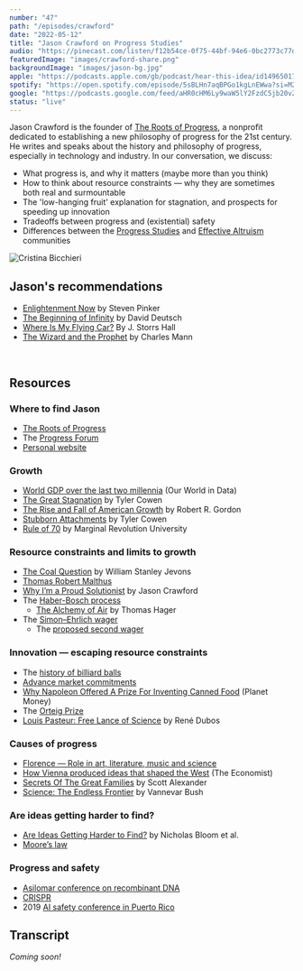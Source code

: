 ```yaml
---
number: "47"
path: "/episodes/crawford"
date: "2022-05-12"
title: "Jason Crawford on Progress Studies"
audio: "https://pinecast.com/listen/f12b54ce-0f75-44bf-94e6-0bc2773c77dd.mp3"
featuredImage: "images/crawford-share.png"
backgroundImage: "images/jason-bg.jpg"
apple: "https://podcasts.apple.com/gb/podcast/hear-this-idea/id1496501781"
spotify: "https://open.spotify.com/episode/5sBLHn7aqBPGo1kgLnEWwa?si=M2TteChKSHO7rbmz4Ztcog"
google: "https://podcasts.google.com/feed/aHR0cHM6Ly9waW5lY2FzdC5jb20vZmVlZC9oZWFyLXRoaXMtaWRlYQ/episode/aHR0cHM6Ly9waW5lY2FzdC5jb20vZ3VpZC9mMTJiNTRjZS0wZjc1LTQ0YmYtOTRlNi0wYmMyNzczYzc3ZGQ?sa=X&ved=0CAUQkfYCahcKEwjIjJLykNz3AhUAAAAAHQAAAAAQAQ"
status: "live"
---
```


Jason Crawford is the founder of [The Roots of Progress](https://rootsofprogress.org), a nonprofit dedicated to establishing a new philosophy of progress for  the 21st century. He writes and speaks about the history and philosophy of progress, especially in technology and industry. In our conversation, we discuss:

- What progress is, and why it matters (maybe more than you think)
- How to think about resource constraints — why they are sometimes both real and surmountable
- The 'low-hanging fruit' explanation for stagnation, and prospects for speeding up innovation
- Tradeoffs between progress and (existential) safety
- Differences between the [Progress Studies](https://www.progressforum.org/) and [Effective Altruism](https://www.effectivealtruism.org/) communities

<div class="episode-image_variable max-600">

![Cristina Bicchieri](images/jason.jpg)

</div>

## Jason's recommendations

* [Enlightenment Now](https://www.goodreads.com/book/show/35696171-enlightenment-now) by Steven Pinker
* [The Beginning of Infinity](https://www.goodreads.com/book/show/10483171-the-beginning-of-infinity) by David Deutsch
* [Where Is My Flying Car?](https://press.stripe.com/where-is-my-flying-car) By J. Storrs Hall
* [The Wizard and the Prophet](https://www.goodreads.com/book/show/34959327-the-wizard-and-the-prophet) by Charles Mann

<div className="bookshelf" > <Book url="https://www.goodreads.com/book/show/35696171-enlightenment-now" image="book-jason-1" spineColor="#3c3734"/> <Book url="https://www.goodreads.com/book/show/10483171-the-beginning-of-infinity" image="book-jason-2" spineColor="#97bcc3"/> <Book url="https://press.stripe.com/where-is-my-flying-car" image="book-jason-3" spineColor="#00ade0"/> </div><br/>

## Resources

### Where to find Jason

- [The Roots of Progress](https://rootsofprogress.org/)
- The [Progress Forum](https://www.progressforum.org/)
- [Personal website](https://jasoncrawford.org/)

### Growth

- [World GDP over the last two millennia](https://ourworldindata.org/grapher/world-gdp-over-the-last-two-millennia) (Our World in Data)
- [The Great Stagnation](https://www.goodreads.com/book/show/10276354-the-great-stagnation) by Tyler Cowen
- [The Rise and Fall of American Growth](https://www.goodreads.com/book/show/26634594-the-rise-and-fall-of-american-growth) by Robert R. Gordon
- [Stubborn Attachments](https://press.stripe.com/stubborn-attachments) by Tyler Cowen
- [Rule of 70](https://www.youtube.com/watch?v=vayCnNRE-vw) by Marginal Revolution University

### Resource constraints and limits to growth

- [The Coal Question](https://en.wikipedia.org/wiki/The_Coal_Question) by William Stanley Jevons
- [Thomas Robert Malthus](https://en.wikipedia.org/wiki/Thomas_Robert_Malthus)
- [Why I’m a Proud Solutionist](https://www.technologyreview.com/2021/07/13/1028295/proud-solutionist-history-technology-industry/) by Jason Crawford
- The [Haber-Bosch process](https://en.wikipedia.org/wiki/Haber_process)
  - [The Alchemy of Air](https://www.goodreads.com/book/show/3269091-the-alchemy-of-air) by Thomas Hager
- The [Simon–Ehrlich wager](https://en.wikipedia.org/wiki/Simon–Ehrlich_wager)
  - The [proposed second wager](https://en.wikipedia.org/wiki/Simon–Ehrlich_wager#The_proposed_second_wager)
### Innovation — escaping resource constraints

- The [history of billiard balls](https://en.wikipedia.org/wiki/Billiard_ball#History)
- [Advance market commitments](https://en.wikipedia.org/wiki/Advance_market_commitments)
- [Why Napoleon Offered A Prize For Inventing Canned Food](https://www.npr.org/sections/money/2012/03/01/147751097/why-napoleon-offered-a-prize-for-inventing-canned-food) (Planet Money)
- The [Orteig Prize](https://en.wikipedia.org/wiki/Orteig_Prize)
- [Louis Pasteur: Free Lance of Science](https://www.goodreads.com/en/book/show/4429506) by René Dubos

### Causes of progress

- [Florence — Role in art, literature, music and science](https://en.wikipedia.org/wiki/History_of_Florence#Role_in_art,_literature,_music_and_science)
- [How Vienna produced ideas that shaped the West](https://www.economist.com/christmas-specials/2016/12/24/how-vienna-produced-ideas-that-shaped-the-west) (The Economist)
- [Secrets Of The Great Families](https://astralcodexten.substack.com/p/secrets-of-the-great-families) by Scott Alexander
- [Science: The Endless Frontier](https://www.goodreads.com/book/show/1024680.Science) by Vannevar Bush

### Are ideas getting harder to find?

- [Are Ideas Getting Harder to Find?](https://web.stanford.edu/~chadj/IdeaPF.pdf) by Nicholas Bloom et al.
- [Moore’s law](https://en.wikipedia.org/wiki/Moore's_law)

### Progress and safety

- [Asilomar conference on recombinant DNA](https://en.wikipedia.org/wiki/Asilomar_Conference_on_Recombinant_DNA)
- [CRISPR](https://en.wikipedia.org/wiki/CRISPR)
- 2019 [AI safety conference in Puerto Rico](https://futureoflife.org/beneficial-agi-2019/)

## Transcript

*Coming soon!*
